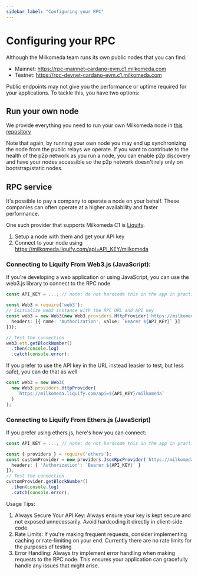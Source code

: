 ```yaml
---
sidebar_label: "Configuring your RPC"
---
```


# Configuring your RPC

Although the Milkomeda team runs its own public nodes that you can find:

- Mainnet: https://rpc-mainnet-cardano-evm.c1.milkomeda.com
- Testnet: https://rpc-devnet-cardano-evm.c1.milkomeda.com

Public endpoints may not give you the performance or uptime required for your applications. To tackle this, you have two options:

## Run your own node

We provide everything you need to run your own Milkomeda node in [this repository](https://github.com/dcSpark/milkomeda-evm-passive/)

Note that again, by running your own node you may end up synchronizing the node from the public relays we operate.
If you want to contribute to the health of the p2p network as you run a node, you can enable p2p discovery and have your nodes accessible so the p2p network doesn't rely only on bootstrap/static nodes.

## RPC service

It's possible to pay a company to operate a node on your behalf. These companies can often operate at a higher availability and faster performance.

One such provider that supports Milkomeda C1 is [Liquify](https://www.liquify.com/).

1. Setup a node with them and get your API key
2. Connect to your node using https://milkomeda.liquify.com/api=API_KEY/milkomeda

### Connecting to Liquify From Web3.js (JavaScript):

If you're developing a web application or using JavaScript, you can use the web3.js library to connect to the RPC node

```typescript
const API_KEY = ...; // note: do not hardcode this in the app in practice

const Web3 = require('web3');
// Initialize web3 instance with the RPC URL and API key
const web3 = new Web3(new Web3.providers.HttpProvider('https://milkomeda.liquify.com', {
  headers: [{ name: 'Authorization', value: `Bearer ${API_KEY}` }]
}));

// Test the connection
web3.eth.getBlockNumber()
  .then(console.log)
  .catch(console.error);
```

If you prefer to use the API key in the URL instead (easier to test, but less safe), you can do that as well

```javascript
const web3 = new Web3(
  new Web3.providers.HttpProvider(
    `https://milkomeda.liquify.com/api=${API_KEY}/milkomeda`
  )
);
```

### Connecting to Liquify From Ethers.js (JavaScript)

If you prefer using ethers.js, here's how you can connect:

```typescript
const API_KEY = ...; // note: do not hardcode this in the app in practice

const { providers } = require('ethers');
const customProvider = new providers.JsonRpcProvider(`https://milkomeda.liquify.com`, {
  headers: { 'Authorization': `Bearer ${API_KEY}` }
});
// Test the connection
customProvider.getBlockNumber()
  .then(console.log)
  .catch(console.error);
```

Usage Tips:

1.  Always Secure Your API Key: Always ensure your key is kept secure and not exposed unnecessarily. Avoid hardcoding it directly in client-side code.
2.  Rate Limits: If you're making frequent requests, consider implementing caching or rate-limiting on your end. Currently there are no rate limits for the purposes of testing
3.  Error Handling: Always try implement error handling when making requests to the RPC node. This ensures your application can gracefully handle any issues that might arise.
